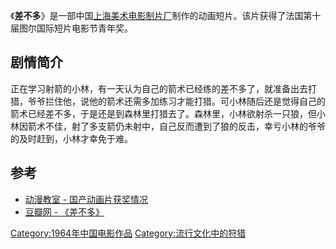 {{Infobox Film
|片名          = 差不多
|其他名称      = 
|图像          = 
|图像说明      = 
|导演          = [[胡雄华|胡雄华]]
|监制          = 
|制片          = 
|编剧          = [[李占华|李占华]]、[[伍伦|伍伦]]
|剧本          = 
|故事          = 
|原著          = 
|旁白          = 
|统筹          = 
|主演          = 
|分级          = 
|副标题        = 
|主题曲        = 
|片头曲        = 
|片尾曲        = 
|配乐          = 
|摄影          = [[王世荣|王世荣]]
|剪辑          = 
|制片商        = [[上海美术电影制片厂|上海美术电影制片厂]]
|发行商        = 
|上映日期      = 1964年
|发行日期      = 
|片长          = 9分钟
|产地          = {{CHNML}}
|语言          = [[汉语普通话|汉语普通话]]
|官方网站      = 
|预算          = 
|票房          = 
|前集          = 
|续集          = 
|中国大陆片名  = 
|香港片名      = 
|澳门片名      = 
|台湾片名      = 
|新马片名      = 
|sarft_id    = <!-- 公映许可号码 -->
|amg_id      = <!-- AMG（All Media Guide）ID -->
|imdb_id     = <!-- IMDB（互联网电影数据库）ID -->
}}
《'''差不多'''》是一部中国[[上海美术电影制片厂|上海美术电影制片厂]]制作的动画短片。该片获得了法国第十届图尔国际短片电影节青年奖。

==剧情简介== 
正在学习射箭的小林，有一天认为自己的箭术已经练的差不多了，就准备出去打猎，爷爷拦住他，说他的箭术还需多加练习才能打猎。可小林随后还是觉得自己的箭术已经差不多，于是还是到森林里打猎去了。森林里，小林欲射杀一只狼，但小林因箭术不佳，射了多支箭仍未射中，自己反而遭到了狼的反击，幸亏小林的爷爷的及时赶到，小林才幸免于难。

==参考==
* [https://web.archive.org/web/20130530080649/http://www.hnst.org/dongmanshijie/ziliao/dongmanjiaoshi/dmjs05.htm 动漫教室 - 国产动画片获奖情况]
* [http://movie.douban.com/subject/2295867/  豆瓣网 - 《差不多》] {{Wayback|url=http://movie.douban.com/subject/2295867/ |date=20160309061416 }}

{{上海美术电影制片厂1960年代作品}}

[[Category:1964年中国电影作品|Category:1964年中国电影作品]]
[[Category:流行文化中的狩猎|Category:流行文化中的狩猎]]
